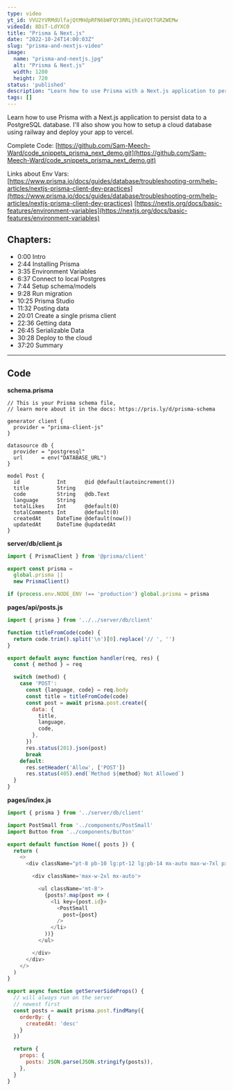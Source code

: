 ```yaml
---
type: video
yt_id: VVU2YVRMdUlfajQtMHdpRFN6bWFQY3RRLjhEaVQtTGRZWEMw
videoId: 8DiT-LdYXC0
title: "Prisma & Next.js"
date: "2022-10-24T14:00:03Z"
slug: "prisma-and-nextjs-video"
image: 
  name: "prisma-and-nextjs.jpg"
  alt: "Prisma & Next.js"
  width: 1280
  height: 720
status: 'published'
description: "Learn how to use Prisma with a Next.js application to persist data to a PostgreSQL database."
tags: []
---
```


Learn how to use Prisma with a Next.js application to persist data to a PostgreSQL database. I'll also show you how to setup a cloud database using railway and deploy your app to vercel. 

<PostCard slug="why-use-prisma" />
<PostCard slug="prisma-and-nextjs" />

Complete Code:
[https://github.com/Sam-Meech-Ward/code_snippets_prisma_next_demo.git](https://github.com/Sam-Meech-Ward/code_snippets_prisma_next_demo.git)

Links about Env Vars:
[https://www.prisma.io/docs/guides/database/troubleshooting-orm/help-articles/nextjs-prisma-client-dev-practices](https://www.prisma.io/docs/guides/database/troubleshooting-orm/help-articles/nextjs-prisma-client-dev-practices)
[https://nextjs.org/docs/basic-features/environment-variables](https://nextjs.org/docs/basic-features/environment-variables)


## Chapters:

* 0:00​ Intro
* 2:44 Installing Prisma
* 3:35 Environment Variables
* 6:37 Connect to local Postgres
* 7:44 Setup schema/models
* 9:28 Run migration
* 10:25 Prisma Studio
* 11:32 Posting data
* 20:01 Create a single prisma client
* 22:36 Getting data
* 26:45 Serializable Data
* 30:28 Deploy to the cloud
* 37:20 Summary

---

## Code

**schema.prisma**
```prisma
// This is your Prisma schema file,
// learn more about it in the docs: https://pris.ly/d/prisma-schema

generator client {
  provider = "prisma-client-js"
}

datasource db {
  provider = "postgresql"
  url      = env("DATABASE_URL")
}

model Post {
  id            Int      @id @default(autoincrement())
  title         String
  code          String   @db.Text
  language      String
  totalLikes    Int      @default(0)
  totalComments Int      @default(0)
  createdAt     DateTime @default(now())
  updatedAt     DateTime @updatedAt
}
```

**server/db/client.js**
```js
import { PrismaClient } from '@prisma/client'

export const prisma =
  global.prisma ||
  new PrismaClient()

if (process.env.NODE_ENV !== 'production') global.prisma = prisma
```

**pages/api/posts.js**
```js
import { prisma } from '../../server/db/client'

function titleFromCode(code) {
  return code.trim().split('\n')[0].replace('// ', '')
}

export default async function handler(req, res) {
  const { method } = req

  switch (method) {
    case 'POST':
      const {language, code} = req.body
      const title = titleFromCode(code)
      const post = await prisma.post.create({
        data: {
          title,
          language,
          code,
        },
      })
      res.status(201).json(post)
      break
    default:
      res.setHeader('Allow', ['POST'])
      res.status(405).end(`Method ${method} Not Allowed`)
  }
}
```

**pages/index.js**
```js
import { prisma } from '../server/db/client'

import PostSmall from '../components/PostSmall'
import Button from '../components/Button'

export default function Home({ posts }) {
  return (
    <>
      <div className="pt-8 pb-10 lg:pt-12 lg:pb-14 mx-auto max-w-7xl px-2">

        <div className='max-w-2xl mx-auto'>

          <ul className='mt-8'>
            {posts?.map(post => (
              <li key={post.id}>
                <PostSmall
                  post={post}
                />
              </li>
            ))}
          </ul>

        </div>
      </div>
    </>
  )
}

export async function getServerSideProps() {
  // will always run on the server
  // newest first
  const posts = await prisma.post.findMany({
    orderBy: {
      createdAt: 'desc'
    }
  })

  return {
    props: {
      posts: JSON.parse(JSON.stringify(posts)),
    },
  }
}
```
